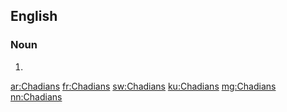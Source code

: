 ==English==

===Noun===
{{head|en|plural}}

# {{plural of|Chadian|lang=en}}

[[ar:Chadians]]
[[fr:Chadians]]
[[sw:Chadians]]
[[ku:Chadians]]
[[mg:Chadians]]
[[nn:Chadians]]